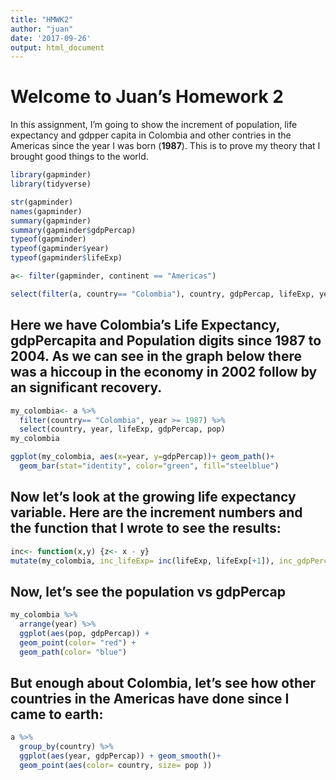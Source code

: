 ```yaml
---
title: "HMWK2"
author: "juan"
date: '2017-09-26'
output: html_document
---
```

# Welcome to Juan's Homework 2
In this assignment, I'm going to show the increment of population, life expectancy and gdpper capita in Colombia and other contries in the Americas since the year I was born (**1987**). This is to prove my theory that I brought good things to the world.

```r
library(gapminder)
library(tidyverse)

str(gapminder)
names(gapminder)
summary(gapminder)
summary(gapminder$gdpPercap)
typeof(gapminder)
typeof(gapminder$year)
typeof(gapminder$lifeExp)

a<- filter(gapminder, continent == "Americas")

select(filter(a, country== "Colombia"), country, gdpPercap, lifeExp, year) 

```

## Here we have Colombia's Life Expectancy, gdpPercapita and Population digits since 1987 to 2004. As we can see in the graph below there was a hiccoup in the economy in 2002 follow by an significant recovery.
```r
my_colombia<- a %>% 
  filter(country== "Colombia", year >= 1987) %>%
  select(country, year, lifeExp, gdpPercap, pop)
my_colombia
```
```r
ggplot(my_colombia, aes(x=year, y=gdpPercap))+ geom_path()+
  geom_bar(stat="identity", color="green", fill="steelblue")
```
 
##  Now let's look at the growing life expectancy variable. Here are the increment numbers and **the function that I wrote** to see the results:
```r
inc<- function(x,y) {z<- x - y}
mutate(my_colombia, inc_lifeExp= inc(lifeExp, lifeExp[+1]), inc_gdpPercap= inc(gdpPercap, gdpPercap[+1]))
```

## Now, let's see the population vs gdpPercap 
```r
my_colombia %>%
  arrange(year) %>% 
  ggplot(aes(pop, gdpPercap)) +
  geom_point(color= "red") +
  geom_path(color= "blue")
```

## But enough about Colombia, let's see how other countries in the Americas have done since I came to earth:
```r
a %>%
  group_by(country) %>% 
  ggplot(aes(year, gdpPercap)) + geom_smooth()+
  geom_point(aes(color= country, size= pop ))
```


